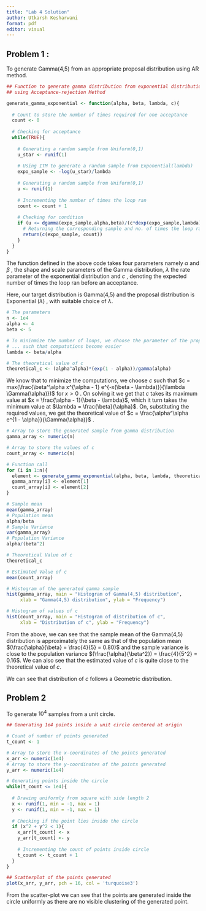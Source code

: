 ---
title: "Lab 4 Solution"
author: Utkarsh Kesharwani
format: pdf
editor: visual
---

## Problem 1 :

To generate Gamma(4,5) from an appropriate proposal distribution using AR method.

```{r}

## Function to generate gamma distribution from exponential distribution 
## using Acceptance-rejection Method

generate_gamma_exponential <- function(alpha, beta, lambda, c){
  
  # Count to store the number of times required for one acceptance
  count <- 0
  
  # Checking for acceptance
  while(TRUE){
    
    # Generating a random sample from Uniform(0,1)
    u_star <- runif(1)
    
    # Using ITM to generate a random sample from Exponential(lambda)
    expo_sample <- -log(u_star)/lambda
    
    # Generating a random sample from Uniform(0,1)
    u <- runif(1)
    
    # Incrementing the number of times the loop ran
    count <- count + 1
    
    # Checking for condition
    if (u <= dgamma(expo_sample,alpha,beta)/(c*dexp(expo_sample,lambda))){
      # Returning the corresponding sample and no. of times the loop ran
      return(c(expo_sample, count))
    }
  }
}
```

The function defined in the above code takes four parameters namely $\alpha$ and $\beta$ , the shape and scale parameters of the Gamma distribution, $\lambda$ the rate parameter of the exponential distribution and $c$ , denoting the expected number of times the loop ran before an acceptance.

Here, our target distribution is Gamma(4,5) and the proposal distribution is Exponential $(\lambda)$ , with suitable choice of $\lambda$.

```{r}
# The parameters
n <- 1e4
alpha <- 4
beta <- 5

# To mininmize the number of loops, we choose the parameter of the proposal 
# ... such that computations become easier
lambda <- beta/alpha

# The theoretical value of c
theoretical_c <- (alpha^alpha)*(exp(1 - alpha))/gamma(alpha)
```

We know that to minimize the computations, we choose $c$ such that $c = max(\frac{\beta^\alpha x^{\alpha - 1} e^{-x(\beta - \lambda)}}{\lambda \Gamma(\alpha)})$ for $x>0$ . On solving it we get that $c$ takes its maximum value at $x = \frac{\alpha - 1}{\beta - \lambda}$, which it turn takes the minimum value at $\lambda = \frac{\beta}{\alpha}$. On, substituting the required values, we get the theoretical value of $c = \frac{\alpha^\alpha e^{1 - \alpha}}{\Gamma(\alpha)}$ .

```{r}
# Array to store the generated sample from gamma distribution
gamma_array <- numeric(n)

# Array to store the values of c
count_array <- numeric(n)

# Function call
for (i in 1:n){
  element <- generate_gamma_exponential(alpha, beta, lambda, theoretical_c)
  gamma_array[i] <- element[1]
  count_array[i] <- element[2]
}

# Sample mean
mean(gamma_array)
# Population mean
alpha/beta
# Sample Variance
var(gamma_array)
# Population Variance
alpha/(beta^2)

# Theoretical Value of c
theoretical_c

# Estimated Value of c
mean(count_array)

# Histogram of the generated gamma sample
hist(gamma_array, main = "Histogram of Gamma(4,5) distribution", 
     xlab = "Gamma(4,5) distribution", ylab = "Frequency")

# Histogram of values of c
hist(count_array, main = "Histogram of distribution of c", 
     xlab = "Distribution of c", ylab = "Frequency")
```

From the above, we can see that the sample mean of the Gamma(4,5) distribution is approximately the same as that of the population mean $(\frac{\alpha}{\beta} = \frac{4}{5} = 0.80)$ and the sample variance is close to the population variance $(\frac{\alpha}{\beta^2}) = \frac{4}{5^2} = 0.16$. We can also see that the estimated value of $c$ is quite close to the theoretical value of $c$.

We can see that distribution of $c$ follows a Geometric distribution.

## Problem 2

To generate $10^4$ samples from a unit circle.

```{r}

## Generating 1e4 points inside a unit circle centered at origin

# Count of number of points generated
t_count <- 1

# Array to store the x-coordinates of the points generated 
x_arr <- numeric(1e4)
# Array to store the y-coordinates of the points generated
y_arr <- numeric(1e4)

# Generating points inside the circle
while(t_count <= 1e4){
  
  # Drawing uniformly from square with side length 2
  x <- runif(1, min = -1, max = 1)
  y <- runif(1, min = -1, max = 1)
  
  # Checking if the point lies inside the circle
  if (x^2 + y^2 < 1){
    x_arr[t_count] <- x
    y_arr[t_count] <- y
    
    # Incrementing the count of points inside circle
    t_count <- t_count + 1
  }
}

## Scatterplot of the points generated
plot(x_arr, y_arr, pch = 16, col = 'turquoise3')
```

From the scatter-plot we can see that the points are generated inside the circle uniformly as there are no visible clustering of the generated point.
